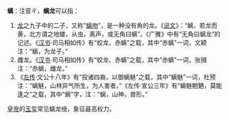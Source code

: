 '''螭'''：注音ㄔ，'''螭龙'''可以指：

#[[龙|龙]]之九子中的二子，又称“[[螭吻|螭吻]]”，是一种没有角的龙。《[[说文|说文]]》：“螭，若龙而黄，北方谓之地蝼，从虫，离声，或无角曰螭”。《广雅》中有“无角曰螭龙”的记述。《[[汉书|汉书]]·司马相如传》有“蛟龙、赤螭”之载，其中“赤螭”一词，文颖注：“螭，为龙子。”
#雌龙。《[[汉书|汉书]]·司马相如传》有“蛟龙、赤螭”之载，其中“赤螭”一词，张揖注：“赤螭，雌龙。”
#《[[左传|左传]]·文公十八年》有“投诸四裔，以御螭魅”之载，其中“螭魅”一词，杜预注：“螭魅，山林异气所生，为人害者。”《左传·宣公三年》有“螭魅魍魉，莫能逢之”之载，其中“螭”字，注：“螭，山神，兽形。”

[[皇帝|皇帝]]的[[玉玺|玉玺]]常见螭龙绶，象征最高权力。

{{disambig|Cat=二字作品消歧义}}
